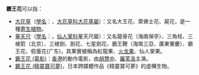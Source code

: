 '''霸王花'''可以指：

* [[阿諾爾特大花草|大花草]]（[[學名|學名]]：''{{lang|la|Rafflesia}}''，[[大花草科|大花草科]][[大花草屬|大花草屬]]）：又名大王花、萊佛士花、屍花，是一種[[寄生植物|寄生植物]]。
* [[量天尺|量天尺]]（[[學名|學名]]：{{lang|la|''Hylocereus undatus''}}，[[仙人掌科|仙人掌科]]量天尺屬）：又名龍骨花（海南保亭）、三角柱、三棱箭（北京）、三棱劍、劍花、七星劍花、霸王鞭（海南三亞、廣東肇慶）、霸王花、假曇花(广东)，其果實被稱為紅龍果、[[火龙果|火龙果]]、仙人掌果。
* [[霸王花_(電影)|霸王花 (電影)]]：[[香港|香港]]的動作電影，由[[胡慧中|胡慧中]]、[[羅芙洛|羅芙洛]]主演。
* [[霸王花_(精靈寶可夢)|霸王花 (精靈寶可夢)]]，日本跨媒體作品《精靈寶可夢》的虛構生物。

{{disambig}}